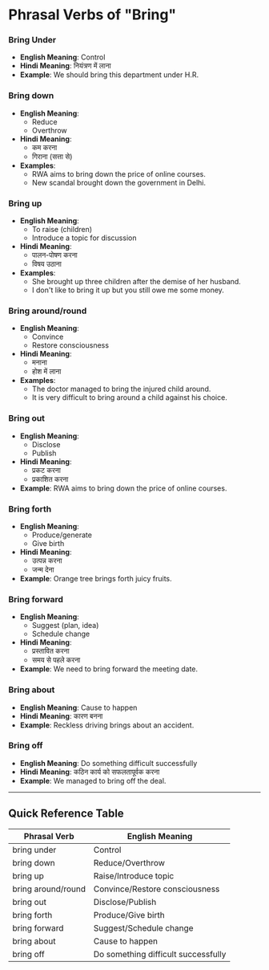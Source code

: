 # Phrasal Verbs of "Bring" 

### Bring Under
- **English Meaning**: Control
- **Hindi Meaning**: नियंत्रण में लाना
- **Example**: We should bring this department under H.R.

### Bring down
- **English Meaning**: 
  - Reduce
  - Overthrow
- **Hindi Meaning**: 
  - कम करना
  - गिराना (सत्ता से)
- **Examples**:
  - RWA aims to bring down the price of online courses.
  - New scandal brought down the government in Delhi.

### Bring up
- **English Meaning**:
  - To raise (children)
  - Introduce a topic for discussion
- **Hindi Meaning**:
  - पालन-पोषण करना
  - विषय उठाना
- **Examples**:
  - She brought up three children after the demise of her husband.
  - I don't like to bring it up but you still owe me some money.

### Bring around/round
- **English Meaning**:
  - Convince
  - Restore consciousness
- **Hindi Meaning**:
  - मनाना
  - होश में लाना
- **Examples**:
  - The doctor managed to bring the injured child around.
  - It is very difficult to bring around a child against his choice.

### Bring out
- **English Meaning**:
  - Disclose
  - Publish
- **Hindi Meaning**:
  - प्रकट करना
  - प्रकाशित करना
- **Example**: RWA aims to bring down the price of online courses.

### Bring forth
- **English Meaning**:
  - Produce/generate
  - Give birth
- **Hindi Meaning**:
  - उत्पन्न करना
  - जन्म देना
- **Example**: Orange tree brings forth juicy fruits.

### Bring forward
- **English Meaning**:
  - Suggest (plan, idea)
  - Schedule change
- **Hindi Meaning**:
  - प्रस्तावित करना
  - समय से पहले करना
- **Example**: We need to bring forward the meeting date.

### Bring about
- **English Meaning**: Cause to happen
- **Hindi Meaning**: कारण बनना
- **Example**: Reckless driving brings about an accident.

### Bring off
- **English Meaning**: Do something difficult successfully
- **Hindi Meaning**: कठिन कार्य को सफलतापूर्वक करना
- **Example**: We managed to bring off the deal.

---

## Quick Reference Table

| Phrasal Verb       | English Meaning                     |
|--------------------|-------------------------------------|
| bring under        | Control                            |
| bring down         | Reduce/Overthrow                   |
| bring up           | Raise/Introduce topic              |
| bring around/round | Convince/Restore consciousness     |
| bring out          | Disclose/Publish                   |
| bring forth        | Produce/Give birth                 |
| bring forward      | Suggest/Schedule change            |
| bring about        | Cause to happen                    |
| bring off          | Do something difficult successfully|
